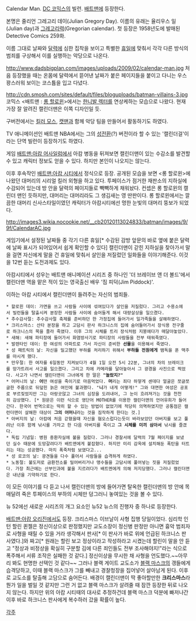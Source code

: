 Calendar Man.
[[DC 코믹스]]의 빌런. [[배트맨]]에 등장한다.

본명은 줄리언 그레고리 데이(Julian Gregory Day). 이름의 유래는 율리우스 일(Julian day)과 [[그레고리력]](Gregorian calendar). 첫 등장은 1958년도에 발매된 Detective Comics 259화. 

이름 그대로 날짜와 [[달력]]에 심한 집착을 보이고 특별한 [[휴일]]에 맞춰서 각각 다른 방식의 범죄를 구상해서 이를 실행하는 악당으로 나온다.

http://www.dadsbigplan.com/images/uploads/2009/02/calendar-man.jpg
처음 등장했을 때는 온몸에 달력에서 뜯어낸 날짜가 붙은 페이지들을 붙이고 다니는 우스꽝스러워 보이는 코스튬을 입고 다녔다.

http://cdn.smosh.com/sites/default/files/bloguploads/batman-villains-3.jpg
코믹스 <배트맨 : [[롱 할로윈]]>에서는 [[한니발 렉터]]를 연상케하는 모습으로 나왔다. 현재 가장 잘 알려진 캘린더맨은 이쪽 디자인일 듯.

구버전에서는 [[킬러 모스]], [[캣맨]]과 함께 악당 팀을 만들어서 활동하기도 하였다.

TV 애니메이션인 배트맨 NBA에서는 그의 [[성전환]](?) 버전이라 할 수 있는 '캘린더걸'이라는 단역 빌런이 등장하기도 하였다.

게임 [[배트맨:아캄 어사일럼]]에서 아캄 병동을 뒤져보면 캘린더맨이 있는 수감소를 발견할 수 있고 캐릭터 정보도 얻을 수 있다. 하지만 본인이 나오지는 않는다.

이후 후속작인 [[배트맨:아캄 시티]]에서 정식으로 등장. 공개된 모습을 보면 <롱 할로윈>에 나왔던 대머리의 시리얼 킬러 외형을 하고 있다. 투페이스가 점거한 재판소의 지하실에 수감되어 있는데 방 안을 달력의 페이지들로 빽빽하게 채워놨다. 컨셉은 롱 할로윈의 캘린더 맨인 듯하지만, 대머리는 대머리라도 그 생김새는 영 딴판이다. 롱 할로윈에서는 깔끔한 대머리 신사스타일이였던 캐릭터가 아캄시티에선 멍한 눈빛의 대머리 뚱보가 되었다.

http://images3.wikia.nocookie.net/__cb20120113024833/batman/images/9/9f/CalendarAC.jpg

게임기에서 설정된 날짜들 중 각기 다른 휴일[* 수감된 감방 앞문의 바로 옆에 붙은 달력에 날짜 표시가 되어있어서 쉽게 확인할 수 있다] 캘린더맨이 갇힌 지하실을 찾아가서 말을 걸면 자신에게 말을 건 휴일에 맞춰서 살인을 저질렀던 일화들을 이야기해준다. 이것을 12번 듣는 도전과제도 있다.

아캄시티에서 성우는 배트맨 애니메이션 시리즈 중 하나인 '더 브레이브 앤 더 볼드'에서 캘린더맨 역을 맡은 적이 있는 영국출신 배우 '짐 피덕(Jim Piddock)'.

이하는 아캄 시티에서 캘린더맨이 들려주는 자신의 범죄들.

 * 할로윈 데이: 가면을 쓰고 사람들 사이에 섞여있다가 살인을 저질렀다. 그리고 수용소에서 빌런들을 탈출시켜 분장한 사람들 사이에 숨어들게 해서 대량살상을 일으켰다. 
 * 추수감사절: 추수감사절 축제를 준비하던 한 가정집에 들어가서 일가족들을 살해하였다.
 * 크리스마스: 산타 분장을 하고 고담시 판사 하크니스의 집에 숨어들어가서 장식용 전구줄로 하크니스의 목을 졸라 죽였다. 이후 그의 시체를 트리 장식처럼 지붕에다가 매달아놓았다.
 * 새해: 새해 파티장에 들어가서 화염방사기로 파티장의 사람들을 전부 태워죽였다.
 * 발렌타인 데이: 한 여성의 아파트로 가서 자신이 준비한 '''선물'''을 이용해서 죽였다.
 * 성 패트릭의 날: 자신을 밀고했던 부하를 처리하기 위해서 '''부하들 전원에게''' 뱀독을 푼 맥주를 마시게 했다.
 * 만우절: 한 여자를 6일동안 지켜보다가 4월 1일 오전 5시 22분, 그녀의 차의 브레이크를 망가트려서 사고를 일으켰다. 그리고 차에 카메라를 달아놓아서 그 광경을 사진으로 찍었다. 사고가 나면서 캘린더맨이 그녀에게 한 말은 '''"놀랐지?"'''
 * 어머니의 날: '''어'''떤 여성을 죽이기로 마음먹었다. '''머'''리는 죄다 하얗게 센데다 얼굴은 쪼글쪼글한 주름으로 뒤덮힌 늙은 여인에 불과했다. "'''니'''가 내게 어떻게!" 그와 대면한 여성은 공포로 부르짖었지만 그는 아랑곳않고 그녀의 심장을 도려내어, 그 눈이 흐려져가는 것을 천천히 감상했다. [* 원문은 이런 식으로 영단어 MOTHER를 이용한 캘린더맨의 언어유희가 들어간다. 한국어 번역으로는 딱히 할 수 있는 방법이 없었기에 적당히 의역하였지만 공통점은 캘런더맨이 살해한 대상이 '''그의 어머니'''라는 것을 짐작하게 한다는 것.]
 * 아버지의 날: 아캄에 처음 갇혔을때 자신을 혐오스럽다는듯이 바라보았던 아버지를 보고 풀려난 이후 함께 낚시를 가자고 한 다음 아버지를 죽이고 '''그 시체를 미끼 삼아서''' 낚시를 즐겼다.
 * 독립 기념일: 병원 중환자실에 불을 질렀다. 그러나 경찰서에 달력의 7월 페이지를 보냈던 실수 때문에 도망갈려다가 배트맨에게 붙잡혔다. 하지만 미리 감옥에 설치해둔 폭탄을 터트리는 데는 성공했다. 마치 폭죽처럼 보였다고...
 * 성 로코의 날: 광견들을 다수 풀어서 사람들을 습격하게 하였다.
 * 노동절: 불도저로 금환전소를 밀어버리거나 맹수들을 고담시에 풀어넣는 짓을 저질렀었다. 가장 최근에는 산부인과에 불을 지르려다가 배트멘에게 의해 저지당했다. 그러나 캘린더맨은 내년을 기약하기로 한다.

이 모든 이야기를 다 듣고 나서 캘린더맨의 방에 들어가면 탈옥한 캘린더맨의 방 안에 목 매달려 죽은 투페이스의 부하의 시체만 덩그러니 놓여있는 것을 볼 수 있다.

뉴 52에선 새로운 시리즈의 개그 요소인 뉴52 뉴스의 진행자 중 하나로 등장한다.

[[배트맨:아캄 오리진]]에서도 등장. 크리스마스 이브날이 사형 집행 당일이었다. 심리학 인턴 할린 퀸젤은 정신이상으로 판정했지만 교도소장이 정신병 판정만 아니면 흉악 범죄자로 사형을 때릴 수 있을 거라 생각해서 판사[* 이 판사가 바로 위에 언급된 하크니스 판사였다.]와 짜고[* 원래는 할린 보고 정상이라고 작성하라고 시켰는데 할린이 말을 안 듣고 "정상과 비정상을 확실히 구분할 김에 다른 죄인들도 전부 조사해야지!"라는 식으로 폭주해서 서류 조작은 실패한 것 같다.] 정신이상을 무시한 채 사형을 언도했다.~~아무리 봐도 현명한 선택인 것 같다~~ 그러나 블랙 게이트 교도소가 [[블랙 마스크]]의 갱들에게 습격당하고, 이때 블랙 마스크가 그를 빼내고 경찰청장을 집어넣어 살아남게 된다. 이후로 교도소를 탈출해 고담으로 숨어든다. 배경이 캘린더맨이 딱 좋아할만한 '''크리스마스'''라 뭔가 일을 벌일 것 같지만 그런 거 없고 블랙 마스크가 살려줄 때 잠깐 등장한 뒤로 나오지 않는다. 하지만 위의 아캄 시티때의 대사로 추정하건데 블랙 마스크 덕분에 빠저나간 이후 바로 하크니스 판사에게 복수하러 갔을 확률이 높다.

[[각주]]
